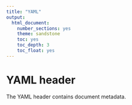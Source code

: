 ```yaml
---
title: "YAML"
output:
  html_document:
    number_sections: yes
    theme: sandstone
    toc: yes
    toc_depth: 3
    toc_float: yes
---
```


# YAML header
The YAML header contains document metadata.






